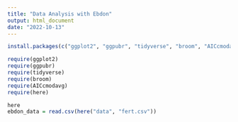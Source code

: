 ```yaml
---
title: "Data Analysis with Ebdon"
output: html_document
date: "2022-10-13"
---
```


```r
install.packages(c("ggplot2", "ggpubr", "tidyverse", "broom", "AICcmodavg"))
```
```r
require(ggplot2)
require(ggpubr)
require(tidyverse)
require(broom)
require(AICcmodavg)
require(here)
```

```r
here
ebdon_data = read.csv(here("data", "fert.csv"))

```


